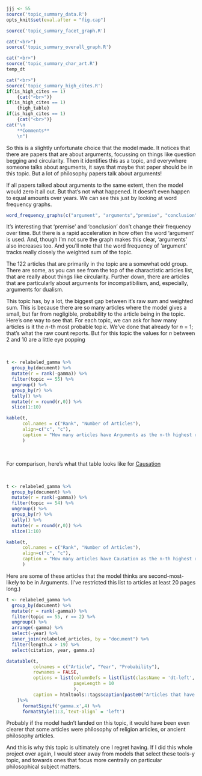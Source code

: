 ```r
jjj <- 55
source('topic_summary_data.R')
opts_knit$set(eval.after = "fig.cap")
```

```r
source('topic_summary_facet_graph.R')
```

```r
cat("<br>")
source('topic_summary_overall_graph.R')
```

```r
cat("<br>")
source('topic_summary_char_art.R')
temp_dt
```

```r
cat("<br>")
source('topic_summary_high_cites.R')
if(is_high_cites == 1)
	{cat("<br>")}
if(is_high_cites == 1)
	{high_table}
if(is_high_cites == 1)
	{cat("<br>")}
cat("\n
	**Comments**
	\n")
```

So this is a slightly unfortunate choice that the model made. It notices that there are papers that are about arguments, focussing on things like question begging and circularity. Then it identifies this as a topic, and everywhere someone talks about arguments, it says that maybe that paper should be in this topic. But a lot of philosophy papers talk about arguments! 

If all papers talked about arguments to the same extent, then the model would zero it all out. But that's not what happened. It doesn't even happen to equal amounts over years. We can see this just by looking at word frequency graphs.

```r
word_frequency_graphs(c("argument", "arguments","premise", "conclusion"))
```

It's interesting that 'premise' and 'conclusion' don't change their frequency over time. But there is a rapid acceleration in how often the word 'argument' is used. And, though I'm not sure the graph makes this clear, 'arguments' also increases too. And you'll note that the word frequency of 'argument' tracks really closely the weighted sum of the topic.

The 122 articles that are primarily in the topic are a somewhat odd group. There are some, as you can see from the top of the charactistic articles list, that are really about things like circularity. Further down, there are articles that are particularly about arguments for incompatibilism, and, especially, arguments for dualism.

This topic has, by a lot, the biggest gap between it's raw sum and weighted sum. This is because there are so many articles where the model gives a small, but far from negligible, probability to the article being in the topic. Here's one way to see that. For each topic, we can ask for how many articles is it the _n_-th most probable topic. We've done that already for _n_ = 1; that's what the raw count reports. But for this topic the values for _n_ between 2 and 10 are a little eye popping

<br>
```r
t <- relabeled_gamma %>%
  group_by(document) %>%
  mutate(r = rank(-gamma)) %>%
  filter(topic == 55) %>%
  ungroup() %>%
  group_by(r) %>%
  tally() %>%
  mutate(r = round(r,0)) %>%
  slice(1:10)

kable(t, 
      col.names = c("Rank", "Number of Articles"), 
      align=c("c", "c"),
      caption = "How many articles have Arguments as the n-th highest ranked topic"
      )
```
<br>

For comparison, here's what that table looks like for [Causation](#topic54.)

<br>
```r
t <- relabeled_gamma %>%
  group_by(document) %>%
  mutate(r = rank(-gamma)) %>%
  filter(topic == 54) %>%
  ungroup() %>%
  group_by(r) %>%
  tally() %>%
  mutate(r = round(r,0)) %>%
  slice(1:10)

kable(t, 
      col.names = c("Rank", "Number of Articles"), 
      align=c("c", "c"),
      caption = "How many articles have Causation as the n-th highest ranked topic"
      )
```

Here are some of these articles that the model thinks are second-most-likely to be in Arguments. (I've restricted this list to articles at least 20 pages long.)

```r
t <- relabeled_gamma %>%
  group_by(document) %>%
  mutate(r = rank(-gamma)) %>%
  filter(topic == 55, r == 2) %>%
  ungroup() %>%
  arrange(-gamma) %>%
  select(-year) %>%
  inner_join(relabeled_articles, by = "document") %>%
  filter(length.x > 19) %>%
  select(citation, year, gamma.x)

datatable(t,           
          colnames = c("Article", "Year", "Probability"), 
          rownames = FALSE,
          options = list(columnDefs = list(list(className = 'dt-left', targets = 0:2)),
                         pageLength = 10
                         ),
          caption = htmltools::tags$caption(paste0("Articles that have Arguments as Second Most Likely Topic"), style = "font-weight: bold")
    )%>%
      formatSignif('gamma.x',4) %>%
      formatStyle(1:3,`text-align` = 'left')
```

Probably if the model hadn't landed on this topic, it would have been even clearer that some articles were philosophy of religion articles, or ancient philosophy articles.

And this is why this topic is ultimately one I regret having. If I did this whole project over again, I would steer away from models that select these tools-y topic, and towards ones that focus more centrally on particular philosophical subject matters.